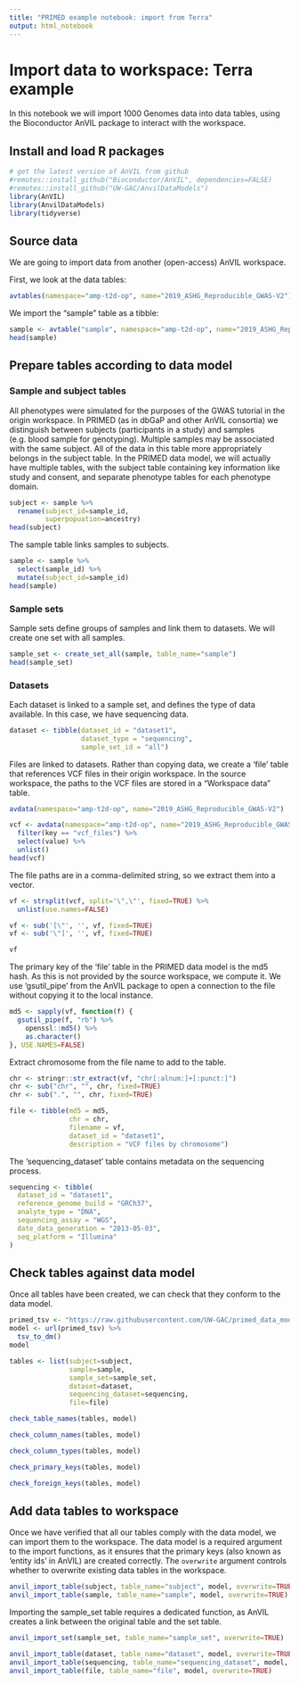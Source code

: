 ```yaml
---
title: "PRIMED example notebook: import from Terra"
output: html_notebook
---
```


# Import data to workspace: Terra example

In this notebook we will import 1000 Genomes data into data tables, using the Bioconductor AnVIL package to interact with the workspace.

## Install and load R packages

```r
# get the latest version of AnVIL from github
#remotes::install_github("Bioconductor/AnVIL", dependencies=FALSE)
#remotes::install_github("UW-GAC/AnvilDataModels")
library(AnVIL)
library(AnvilDataModels)
library(tidyverse)
```

## Source data

We are going to import data from another (open-access) AnVIL workspace.

First, we look at the data tables:

```r
avtables(namespace="amp-t2d-op", name="2019_ASHG_Reproducible_GWAS-V2")
```

We import the "sample" table as a tibble:

```r
sample <- avtable("sample", namespace="amp-t2d-op", name="2019_ASHG_Reproducible_GWAS-V2")
head(sample)
```

## Prepare tables according to data model

### Sample and subject tables

All phenotypes were simulated for the purposes of the GWAS tutorial in the origin workspace. In PRIMED (as in dbGaP and other AnVIL consortia) we distinguish between subjects (participants in a study) and samples (e.g. blood sample for genotyping). Multiple samples may be associated with the same subject. All of the data in this table more appropriately belongs in the subject table. In the PRIMED data model, we will actually have multiple tables, with the subject table containing key information like study and consent, and separate phenotype tables for each phenotype domain.

```r
subject <- sample %>%
  rename(subject_id=sample_id, 
         superpopuation=ancestry)
head(subject)
```

The sample table links samples to subjects.

```r
sample <- sample %>%
  select(sample_id) %>%
  mutate(subject_id=sample_id)
head(sample)
```

### Sample sets

Sample sets define groups of samples and link them to datasets. We will create one set with all samples.

```r
sample_set <- create_set_all(sample, table_name="sample")
head(sample_set)
```

### Datasets

Each dataset is linked to a sample set, and defines the type of data available. In this case, we have sequencing data.

```r
dataset <- tibble(dataset_id = "dataset1",
                  dataset_type = "sequencing",
                  sample_set_id = "all")
```

Files are linked to datasets. Rather than copying data, we create a 'file' table that references VCF files in their origin workspace.
In the source workspace, the paths to the VCF files are stored in a "Workspace data" table.

```r
avdata(namespace="amp-t2d-op", name="2019_ASHG_Reproducible_GWAS-V2")
```

```r
vcf <- avdata(namespace="amp-t2d-op", name="2019_ASHG_Reproducible_GWAS-V2") %>%
  filter(key == "vcf_files") %>%
  select(value) %>%
  unlist()
head(vcf)
```

The file paths are in a comma-delimited string, so we extract them into a vector.

```r
vf <- strsplit(vcf, split='\",\"', fixed=TRUE) %>%
  unlist(use.names=FALSE)

vf <- sub('[\"', '', vf, fixed=TRUE)
vf <- sub('\"]', '', vf, fixed=TRUE)

vf
```

The primary key of the 'file' table in the PRIMED data model is the md5 hash. As this is not provided by the source workspace, we compute it. We use 'gsutil_pipe' from the AnVIL package to open a connection to the file without copying it to the local instance.

```r
md5 <- sapply(vf, function(f) {
  gsutil_pipe(f, "rb") %>%
    openssl::md5() %>%
    as.character()
}, USE.NAMES=FALSE)

```



Extract chromosome from the file name to add to the table.

```r
chr <- stringr::str_extract(vf, "chr[:alnum:]+[:punct:]")
chr <- sub("chr", "", chr, fixed=TRUE)
chr <- sub(".", "", chr, fixed=TRUE)
```

```r
file <- tibble(md5 = md5,
               chr = chr, 
               filename = vf,
               dataset_id = "dataset1",
               description = "VCF files by chromosome")
```

The 'sequencing_dataset' table contains metadata on the sequencing process.

```r
sequencing <- tibble(
  dataset_id = "dataset1",
  reference_genome_build = "GRCh37",
  analyte_type = "DNA",
  sequencing_assay = "WGS",
  date_data_generation = "2013-05-03",
  seq_platform = "Illumina"
)
```


## Check tables against data model

Once all tables have been created, we can check that they conform to the data model.

```r
primed_tsv <- "https://raw.githubusercontent.com/UW-GAC/primed_data_models/main/PRIMED_data_model_draft.tsv"
model <- url(primed_tsv) %>%
  tsv_to_dm()
model
```

```r
tables <- list(subject=subject,
               sample=sample,
               sample_set=sample_set,
               dataset=dataset,
               sequencing_dataset=sequencing,
               file=file)
```

```r
check_table_names(tables, model)
```

```r
check_column_names(tables, model)
```

```r
check_column_types(tables, model)
```

```r
check_primary_keys(tables, model)
```

```r
check_foreign_keys(tables, model)
```


## Add data tables to workspace

Once we have verified that all our tables comply with the data model, we can import them to the workspace. The data model is a required argument to the import functions, as it ensures that the primary keys (also known as 'entity ids' in AnVIL) are created correctly. The `overwrite` argument controls whether to overwrite existing data tables in the workspace.

```r
anvil_import_table(subject, table_name="subject", model, overwrite=TRUE)
anvil_import_table(sample, table_name="sample", model, overwrite=TRUE)
```

Importing the sample_set table requires a dedicated function, as AnVIL creates a link between the original table and the set table.

```r
anvil_import_set(sample_set, table_name="sample_set", overwrite=TRUE)
```

```r
anvil_import_table(dataset, table_name="dataset", model, overwrite=TRUE)
anvil_import_table(sequencing, table_name="sequencing_dataset", model, overwrite=TRUE)
anvil_import_table(file, table_name="file", model, overwrite=TRUE)
```
